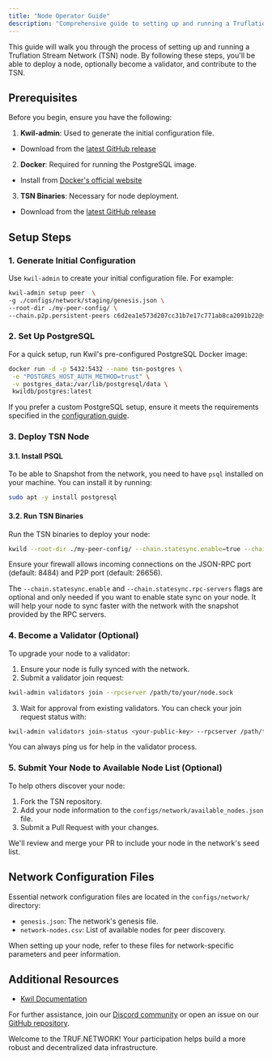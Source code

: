 ---
title: "Node Operator Guide"
description: "Comprehensive guide to setting up and running a Truflation Stream Network (TSN) node."
---

This guide will walk you through the process of setting up and running a Truflation Stream Network (TSN) node. By following these steps, you'll be able to deploy a node, optionally become a validator, and contribute to the TSN.

## Prerequisites

Before you begin, ensure you have the following:

1. **Kwil-admin**: Used to generate the initial configuration file.

- Download from the [latest GitHub release](https://github.com/kwilteam/kwil-db/releases)

2. **Docker**: Required for running the PostgreSQL image.

- Install from [Docker's official website](https://docs.docker.com/get-docker/)

3. **TSN Binaries**: Necessary for node deployment.

- Download from the [latest GitHub release](https://github.com/trufnetwork/truf-node/releases)

## Setup Steps

### 1. Generate Initial Configuration

Use `kwil-admin` to create your initial configuration file. For example:

```bash
kwil-admin setup peer  \
-g ./configs/network/staging/genesis.json \
--root-dir ./my-peer-config/ \
--chain.p2p.persistent-peers c6d2ea1e573d207cc31b7e17c771ab8ca2091b22@staging.node-1.tsn.truflation.com:26656,34599966ce4b67628f4cfa99fdca74ea2d039018@staging.node-2.tsn.truflation.com:26656
```

### 2. Set Up PostgreSQL

For a quick setup, run Kwil's pre-configured PostgreSQL Docker image:

```bash
docker run -d -p 5432:5432 --name tsn-postgres \
 -e "POSTGRES_HOST_AUTH_METHOD=trust" \
 -v postgres_data:/var/lib/postgresql/data \
 kwildb/postgres:latest
```

If you prefer a custom PostgreSQL setup, ensure it meets the requirements specified in the [configuration guide](https://docs.kwil.com/docs/daemon/running-postgres).

### 3. Deploy TSN Node

#### 3.1. Install PSQL

To be able to Snapshot from the network, you need to have `psql` installed on your machine. You can install it by running:

```bash
sudo apt -y install postgresql
```

#### 3.2. Run TSN Binaries

Run the TSN binaries to deploy your node:

```bash
kwild --root-dir ./my-peer-config/ --chain.statesync.enable=true --chain.statesync.rpc-servers='http://18.189.163.27:26657'
```

Ensure your firewall allows incoming connections on the JSON-RPC port (default: 8484) and P2P port (default: 26656).

The `--chain.statesync.enable` and `--chain.statesync.rpc-servers` flags are optional and only needed if you want to enable state sync on your node. It will help your node to sync faster with the network with the snapshot provided by the RPC servers.

### 4. Become a Validator (Optional)

To upgrade your node to a validator:

1. Ensure your node is fully synced with the network.
2. Submit a validator join request:

```bash
kwil-admin validators join --rpcserver /path/to/your/node.sock
```

3. Wait for approval from existing validators. You can check your join request status with:

```bash
kwil-admin validators join-status <your-public-key> --rpcserver /path/to/your/node.sock
```

You can always ping us for help in the validator process.

### 5. Submit Your Node to Available Node List (Optional)

To help others discover your node:

1. Fork the TSN repository.
2. Add your node information to the `configs/network/available_nodes.json` file.
3. Submit a Pull Request with your changes.

We'll review and merge your PR to include your node in the network's seed list.

## Network Configuration Files

Essential network configuration files are located in the `configs/network/` directory:

- `genesis.json`: The network's genesis file.
- `network-nodes.csv`: List of available nodes for peer discovery.

When setting up your node, refer to these files for network-specific parameters and peer information.

## Additional Resources

- [Kwil Documentation](https://docs.kwil.com)

For further assistance, join our [Discord community](https://discord.com/invite/5AMCBYxfW4) or open an issue on our [GitHub repository](https://github.com/trufnetwork/truf-node-operator/issues).

Welcome to the TRUF.NETWORK! Your participation helps build a more robust and decentralized data infrastructure.

